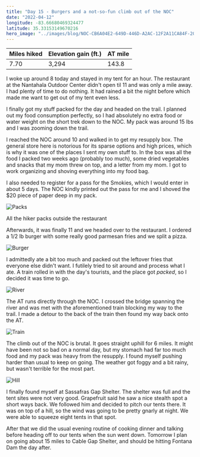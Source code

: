 ```yaml
---
title: "Day 15 - Burgers and a not-so-fun climb out of the NOC"
date: "2022-04-12"
longitude: -83.66680469324477
latitude: 35.33153149670216
hero_image: "../images/blog/NOC-CB6A04E2-649D-446D-A2AC-12F2A11CA84F-20220412211959.png"
---
```


| Miles hiked | Elevation gain (ft.) | AT mile |
| ----------- | -------------- | -------- |
| 7.70 | 3,294 | 143.8 |

I woke up around 8 today and stayed in my tent for an hour. The restaurant at the Nantahala Outdoor Center didn't open til 11 and was only a mile away. I had plenty of time to do nothing. It had rained a bit the night before which made me want to get out of my tent even less.

I finally got my stuff packed for the day and headed on the trail. I planned out my food consumption perfectly, so I had absolutely no extra food or water weight on the short trek down to the NOC. My pack was around 15 lbs and I was zooming down the trail.

I reached the NOC around 10 and walked in to get my resupply box. The general store here is notorious for its sparse options and high prices, which is why it was one of the places I sent my own stuff to. In the box was all the food I packed two weeks ago (probably too much), some dried vegetables and snacks that my mom threw on top, and a letter from my mom. I got to work organizing and shoving everything into my food bag.

I also needed to register for a pass for the Smokies, which I would enter in about 5 days. The NOC kindly printed out the pass for me and I shoved the $20 piece of paper deep in my pack.

![Packs](../images/blog/Packs-CB6A04E2-649D-446D-A2AC-12F2A11CA84F-20220414174305.png)

<figcaption>All the hiker packs outside the restaurant </figcaption>

Afterwards, it was finally 11 and we headed over to the restaurant. I ordered a 1/2 lb burger with some really good parmesan fries and we split a pizza.

![Burger](../images/blog/Burger-CB6A04E2-649D-446D-A2AC-12F2A11CA84F-20220414174140.png)

I admittedly ate a bit too much and packed out the leftover fries that everyone else didn't want. I futilely tried to sit around and process what I ate. A train rolled in with the day's tourists, and the place got _packed_, so I decided it was time to go.

![River](../images/blog/River-CB6A04E2-649D-446D-A2AC-12F2A11CA84F-20220414174521.png)

The AT runs directly through the NOC. I crossed the bridge spanning the river and was met with the aforementioned train blocking my way to the trail. I made a detour to the back of the train then found my way back onto the AT.

![Train](../images/blog/Train-CB6A04E2-649D-446D-A2AC-12F2A11CA84F-20220414174751.png)

The climb out of the NOC is brutal. It goes straight uphill for 6 miles. It might have been not so bad on a normal day, but my stomach had far too much food and my pack was heavy from the resupply. I found myself pushing harder than usual to keep on going. The weather got foggy and a bit rainy, but wasn't terrible for the most part.

![Hill](../images/blog/Hill-CB6A04E2-649D-446D-A2AC-12F2A11CA84F-20220414175025.png)

I finally found myself at Sassafras Gap Shelter. The shelter was full and the tent sites were not very good. Grapefruit said he saw a nice stealth spot a short ways back. We followed him and decided to pitch our tents there. It was on top of a hill, so the wind was going to be pretty gnarly at night. We were able to squeeze  eight tents in that spot.

After that we did the usual evening routine of cooking dinner and talking before heading off to our tents when the sun went down. Tomorrow I plan on going about 15 miles to Cable Gap Shelter, and should be hitting Fontana Dam the day after.


